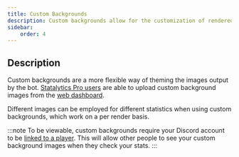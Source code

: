 ```yaml
---
title: Custom Backgrounds
description: Custom backgrounds allow for the customization of rendered images.
sidebar:
    order: 4
---
```


## Description

Custom backgrounds are a more flexible way of theming the images output by the bot. <a href="https://statalytics.net/premium" target="_blank">Statalytics Pro users</a> are able to upload custom background images from the [web dashboard](https://statalytics.net/dashboard).

Different images can be employed for different statistics when using custom backgrounds, which work on a per render basis.

:::note
To be viewable, custom backgrounds require your Discord account to be [linked to a player](/settings/linking/). This will allow other people to see your custom background images when they check your stats.
:::
